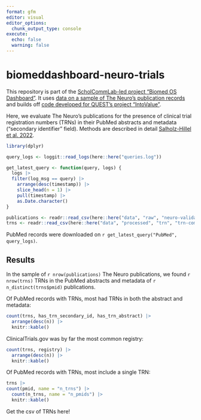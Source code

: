 ```yaml
---
format: gfm
editor: visual
editor_options: 
  chunk_output_type: console
execute:
  echo: false
  warning: false
---
```


# biomeddashboard-neuro-trials

This repository is part of the [ScholCommLab-led project "Biomed OS Dashboard"](https://docs.google.com/document/d/18zr1QBbvstYkXOXK2l-2OUyVhWExH54eeW8BGimYN98/). It uses [data on a sample of The Neuro's publication records](https://www.dropbox.com/s/lxjsihhzys7h6r7/cleaned_y2021_oa_info_109.csv?dl=0) and builds off [code developed for QUEST's project "IntoValue"](https://github.com/maia-sh/intovalue-data).

Here, we evaluate The Neuro's publications for the presence of clinical trial registration numbers (TRNs) in their PubMed abstracts and metadata ("secondary identifier" field). Methods are described in detail [Salholz-Hillel et al. 2022](https://doi.org/10.1177/17407745221087456).

```r
library(dplyr)

query_logs <- loggit::read_logs(here::here("queries.log"))

get_latest_query <- function(query, logs) {
  logs |> 
  filter(log_msg == query) |> 
    arrange(desc(timestamp)) |> 
    slice_head(n = 1) |> 
    pull(timestamp) |> 
    as.Date.character()
}

publications <- readr::read_csv(here::here("data", "raw", "neuro-validated-pubs.csv"))
trns <- readr::read_csv(here::here("data", "processed", "trn", "trn-combined.csv"))
```

PubMed records were downloaded on `r get_latest_query("PubMed", query_logs)`.

## Results

In the sample of `r nrow(publications)` The Neuro publications, we found `r nrow(trns)` TRNs in the PubMed abstracts and metadata of `r n_distinct(trns$pmid)` publications.

Of PubMed records with TRNs, most had TRNs in both the abstract and metadata:

```r
count(trns, has_trn_secondary_id, has_trn_abstract) |> 
  arrange(desc(n)) |> 
  knitr::kable()
```

ClinicalTrials.gov was by far the most common registry:

```r
count(trns, registry) |> 
  arrange(desc(n)) |> 
  knitr::kable()
```

Of PubMed records with TRNs, most include a single TRN:

```r
trns |> 
count(pmid, name = "n_trns") |> 
  count(n_trns, name = "n_pmids") |> 
  knitr::kable()
```

Get the csv of TRNs here!
